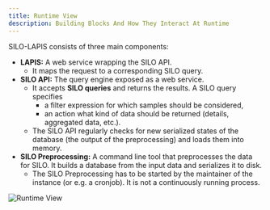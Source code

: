 ```yaml
---
title: Runtime View
description: Building Blocks And How They Interact At Runtime
---
```


SILO-LAPIS consists of three main components:

-   **LAPIS:** A web service wrapping the SILO API.
    -   It maps the request to a corresponding SILO query.
-   **SILO API:** The query engine exposed as a web service.
    -   It accepts **SILO queries** and returns the results. A SILO query specifies
        -   a filter expression for which samples should be considered,
        -   an action what kind of data should be returned (details, aggregated data, etc.).
    -   The SILO API regularly checks for new serialized states of the database (the output of the preprocessing)
        and loads them into memory.
-   **SILO Preprocessing:** A command line tool that preprocesses the data for SILO.
    It builds a database from the input data and serializes it to disk.
    -   The SILO Preprocessing has to be started by the maintainer of the instance (or e.g. a cronjob).
        It is not a continuously running process.

![Runtime View](../../../plantuml/runtime-view.svg)
